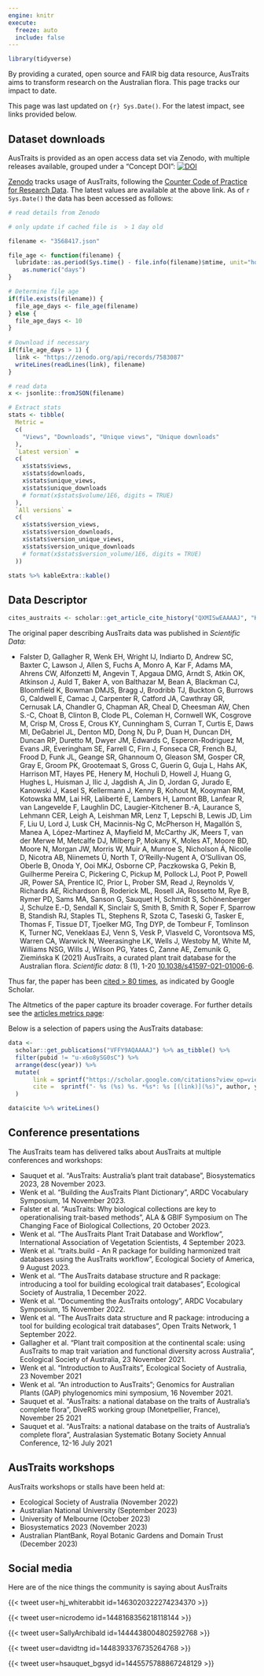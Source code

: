 ```yaml
---
engine: knitr
execute:
  freeze: auto
  include: false
---
```


```r
library(tidyverse)
```


By providing a curated, open source and FAIR big data resource, AusTraits aims to transform research on the Australian flora. This page tracks our impact to date. 

::: callout-note
This page was last updated on `{r} Sys.Date()`. For the latest impact, see links provided below.
:::

## Dataset downloads

AusTraits is provided as an open access data set via Zenodo, with multiple releases available, grouped under a "Concept DOI": [![DOI](https://zenodo.org/badge/DOI/10.5281/zenodo.3568417.svg)](https://doi.org/10.5281/zenodo.3568417) 

[Zenodo](https://www.projectcounter.org/code-practice-research-data/repositories-that-have-implemented-the-code-of-practice-for-research-data/) tracks usage of AusTraits, following the [Counter Code of Practice for Research Data](https://www.projectcounter.org/code-practice-research-data/). The latest values are available at the above link. As of `r Sys.Date()` the data has been accessed as follows:

```r
# read details from Zenodo

# only update if cached file is  > 1 day old

filename <- "3568417.json"

file_age <- function(filename) {
  lubridate::as.period(Sys.time() - file.info(filename)$mtime, unit="hours") %>% 
    as.numeric("days")  
}

# Determine file age
if(file.exists(filename)) {
  file_age_days <- file_age(filename) 
} else {
  file_age_days <- 10
}
 
# Download if necessary 
if(file_age_days > 1) {
  link <- "https://zenodo.org/api/records/7583087"
  writeLines(readLines(link), filename)
}

# read data
x <- jsonlite::fromJSON(filename)

# Extract stats
stats <- tibble(
  Metric = 
  c(
    "Views", "Downloads", "Unique views", "Unique downloads"
  ), 
  `Latest version` = 
  c(
    x$stats$views, 
    x$stats$downloads, 
    x$stats$unique_views,
    x$stats$unique_downloads
    # format(x$stats$volume/1E6, digits = TRUE)
  ),
  `All versions` = 
  c(
    x$stats$version_views, 
    x$stats$version_downloads, 
    x$stats$version_unique_views,
    x$stats$version_unique_downloads
    # format(x$stats$version_volume/1E6, digits = TRUE)
  ))

stats %>% kableExtra::kable()
```


<!--
Datacite can retrieve citations to doi, but most people cite our paper so not including
<body>
  <script src="https://unpkg.com/vue@^2/dist/vue.min.js"></script>
    <script src="https://unpkg.com/@webcomponents/webcomponentsjs@2.0.0/webcomponents-loader.js"></script>
  <script src="https://unpkg.com/data-metrics-badge/dist/data-metrics-badge.min.js"></script>
  <data-metrics-badge doi="10.5281/zenodo.3568417" display="regular"></data-metrics-badge> 
</body>
--->

    
## Data Descriptor

```r
cites_austraits <- scholar::get_article_cite_history("QXMISwEAAAAJ", "K3LRdlH-MEoC")

```

The original paper describing AusTraits data was published in *Scientific Data*:

* Falster D, Gallagher R, Wenk EH, Wright IJ, Indiarto D, Andrew SC, Baxter C, Lawson J, Allen S, Fuchs A, Monro A, Kar F, Adams MA, Ahrens CW, Alfonzetti M, Angevin T, Apgaua DMG, Arndt S, Atkin OK, Atkinson J, Auld T, Baker A, von Balthazar M, Bean A, Blackman CJ, Bloomfield K, Bowman DMJS, Bragg J, Brodribb TJ, Buckton G, Burrows G, Caldwell E, Camac J, Carpenter R, Catford JA, Cawthray GR, Cernusak LA, Chandler G, Chapman AR, Cheal D, Cheesman AW, Chen S.-C, Choat B, Clinton B, Clode PL, Coleman H, Cornwell WK, Cosgrove M, Crisp M, Cross E, Crous KY, Cunningham S, Curran T, Curtis E, Daws MI, DeGabriel JL, Denton MD, Dong N, Du P, Duan H, Duncan DH, Duncan RP, Duretto M, Dwyer JM, Edwards C, Esperon-Rodriguez M, Evans JR, Everingham SE, Farrell C, Firn J, Fonseca CR, French BJ, Frood D, Funk JL, Geange SR, Ghannoum O, Gleason SM, Gosper CR, Gray E, Groom PK, Grootemaat S, Gross C, Guerin G, Guja L, Hahs AK, Harrison MT, Hayes PE, Henery M, Hochuli D, Howell J, Huang G, Hughes L, Huisman J, Ilic J, Jagdish A, Jin D, Jordan G, Jurado E, Kanowski J, Kasel S, Kellermann J, Kenny B, Kohout M, Kooyman RM, Kotowska MM, Lai HR, Laliberté E, Lambers H, Lamont BB, Lanfear R, van Langevelde F, Laughlin DC, Laugier-Kitchener B.-A, Laurance S, Lehmann CER, Leigh A, Leishman MR, Lenz T, Lepschi B, Lewis JD, Lim F, Liu U, Lord J, Lusk CH, Macinnis-Ng C, McPherson H, Magallón S, Manea A, López-Martinez A, Mayfield M, McCarthy JK, Meers T, van der Merwe M, Metcalfe DJ, Milberg P, Mokany K, Moles AT, Moore BD, Moore N, Morgan JW, Morris W, Muir A, Munroe S, Nicholson Á, Nicolle D, Nicotra AB, Niinemets Ü, North T, O’Reilly-Nugent A, O’Sullivan OS, Oberle B, Onoda Y, Ooi MKJ, Osborne CP, Paczkowska G, Pekin B, Guilherme Pereira C, Pickering C, Pickup M, Pollock LJ, Poot P, Powell JR, Power SA, Prentice IC, Prior L, Prober SM, Read J, Reynolds V, Richards AE, Richardson B, Roderick ML, Rosell JA, Rossetto M, Rye B, Rymer PD, Sams MA, Sanson G, Sauquet H, Schmidt S, Schönenberger J, Schulze E.-D, Sendall K, Sinclair S, Smith B, Smith R, Soper F, Sparrow B, Standish RJ, Staples TL, Stephens R, Szota C, Taseski G, Tasker E, Thomas F, Tissue DT, Tjoelker MG, Tng DYP, de Tombeur F, Tomlinson K, Turner NC, Veneklaas EJ, Venn S, Vesk P, Vlasveld C, Vorontsova MS, Warren CA, Warwick N, Weerasinghe LK, Wells J, Westoby M, White M, Williams NSG, Wills J, Wilson PG, Yates C, Zanne AE, Zemunik G, Ziemińska K (2021) AusTraits, a curated plant trait database for the Australian flora. *Scientific data*: 8 (1), 1-20 [10.1038/s41597-021-01006-6](http://doi.org/10.1038/s41597-021-01006-6). 

Thus far, the paper has been [cited > 80 times](https://scholar.google.com/citations?view_op=view_citation&hl=en&user=QXMISwEAAAAJ&sortby=pubdate&citation_for_view=QXMISwEAAAAJ:K3LRdlH-MEoC
), as indicated by Google Scholar. 

The Altmetics of the paper capture its broader coverage. For further details see the [articles metrics page](https://nature.altmetric.com/details/114271024): 

<div data-badge-details="right" data-badge-type="donut" data-doi="10.1038/s41597-021-01006-6" data-condensed="true" class="altmetric-embed"></div>


Below is a selection of papers using the AusTraits database:

```r
data <- 
  scholar::get_publications("VFFY9AQAAAAJ") %>% as_tibble() %>%
  filter(pubid != "u-x6o8ySG0sC") %>%
  arrange(desc(year)) %>%
  mutate(
       link = sprintf("https://scholar.google.com/citations?view_op=view_citation&citation_for_view=VFFY9AQAAAAJ:%s", pubid),
       cite =  sprintf("- %s (%s) %s. *%s*: %s [(link)](%s)", author, year, title, journal, number, link)
  )

data$cite %>% writeLines()
```

## Conference presentations

The AusTraits team has delivered talks about AusTraits at multiple conferences and workshops:

- Sauquet et al. "AusTraits: Australia's plant trait database ", Biosystematics 2023, 28 November 2023.
- Wenk et al. "Building the AusTraits Plant Dictionary", ARDC Vocabulary Symposium, 14 November 2023.
- Falster et al. "AusTraits: Why biological collections are key to operationalising trait-based methods", ALA & GBIF Symposium on The Changing Face of Biological Collections, 20 October 2023.
- Wenk et al. "The AusTraits Plant Trait Database and Workflow", International Association of Vegetation Scientists, 4 September 2023.
- Wenk et al. "traits.build - An R package for building harmonized trait databases using the AusTraits workflow", Ecological Society of America, 9 August 2023.
- Wenk et al. "The AusTraits database structure and R package: introducing a tool for building ecological trait databases", Ecological Society of Australia, 1 December 2022.
- Wenk et al. "Documenting the AusTraits ontology", ARDC Vocabulary Symposium, 15 November 2022.
- Wenk et al. "The AusTraits data structure and R package: introducing a tool for building ecological trait databases", Open Traits Network, 1 September 2022.
- Gallagher et al. "Plant trait composition at the continental scale: using AusTraits to map trait variation and functional diversity across Australia", Ecological Society of Australia, 23 November 2021.
- Wenk et al. "Introduction to AusTraits", Ecological Society of Australia, 23 November 2021
- Wenk et al. "An introduction to AusTraits"; Genomics for Australian Plants (GAP) phylogenomics mini symposium, 16 November 2021.
- Sauquet et al. "AusTraits: a national database on the traits of Australia's complete flora", DiveRS working group (Monetpellier, France), November 25 2021
- Sauquet et al. "AusTraits: a national database on the traits of Australia's complete flora", Australasian Systematic Botany Society Annual Conference, 12-16 July 2021

## AusTraits workshops

AusTraits workshops or stalls have been held at:

- Ecological Society of Australia (November 2022)
- Australian National University (September 2023)
- University of Melbourne (October 2023)
- Biosystematics 2023 (November 2023)
- Australian PlantBank, Royal Botanic Gardens and Domain Trust (December 2023)

## Social media

Here are of the nice things the community is saying about AusTraits 

{{< tweet user=hj_whiterabbit id=1463020322274234370 >}}

{{< tweet user=nicrodemo id=1448168356218118144 >}}

{{< tweet user=SallyArchibald id=1444438004802592768 >}}

{{< tweet user=davidtng id=1448393376735264768 >}}

{{< tweet user=hsauquet_bgsyd id=1445575788867248129 >}}

